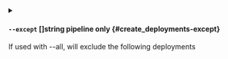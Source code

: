 
<details className="config-field -function" data-expandable="false">
<summary>

#### `--except` <span className="config-field-type">[]string</span> <span className="config-field-enum"></span> <span className="config-field-default -return"></span> <span className="config-field-required" data-required="false">pipeline only</span>  {#create_deployments-except}

If used with --all, will exclude the following deployments

</summary>



</details>
